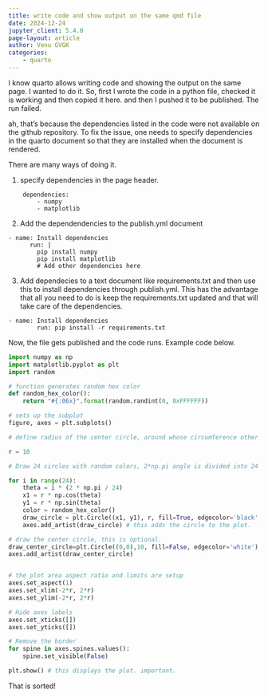 ```yaml
---
title: write code and show output on the same qmd file
date: 2024-12-24
jupyter_client: 5.4.0
page-layout: article
author: Venu GVGK
categories:
    - quarto
---
```

I know quarto allows writing code and showing the output on the same page. I wanted to do it. 
So, first I wrote the code in a python file, checked it is working and then copied it here. and then I pushed it to be published. The run failed. 

ah, that's because the dependencies listed in the code were not available on the github repository. To fix the issue, one needs to specify dependencies in the quarto document so that they are installed when the document is rendered. 

There are many ways of doing it. 

1. specify dependencies in the page header.
```    
    dependencies:
        - numpy
        - matplotlib
```
2. Add the dependendencies to the publish.yml document

```
- name: Install dependencies
      run: |
        pip install numpy
        pip install matplotlib
        # Add other dependencies here
```
3. Add dependecies to a text document like requirements.txt and then use this to install dependencies through publish.yml. This has the advantage that all you need to do is keep the requirements.txt updated and that will take care of the dependencies. 

```
- name: Install dependencies
        run: pip install -r requirements.txt
```
Now, the file gets published and the code runs. Example code below. 

```python
import numpy as np
import matplotlib.pyplot as plt
import random

# function generates random hex color
def random_hex_color():
    return "#{:06x}".format(random.randint(0, 0xFFFFFF))

# sets up the subplot
figure, axes = plt.subplots()

# define radius of the center circle, around whose circumference other circles are drawn

r = 10

# Draw 24 circles with random colors, 2*np.pi angle is divided into 24 parts, each theta. the center of each circle is determined as r*cos theta and r*sin theta. at this center, circle is drawn with r as radius. 

for i in range(24):
    theta = i * (2 * np.pi / 24)
    x1 = r * np.cos(theta)
    y1 = r * np.sin(theta)
    color = random_hex_color()
    draw_circle = plt.Circle((x1, y1), r, fill=True, edgecolor='black',facecolor=color,alpha=0.2)
    axes.add_artist(draw_circle) # this adds the circle to the plot. 

# draw the center circle, this is optional. 
draw_center_circle=plt.Circle((0,0),10, fill=False, edgecolor='white')
axes.add_artist(draw_center_circle)


# the plot area aspect ratio and limits are setup
axes.set_aspect(1)
axes.set_xlim(-2*r, 2*r)
axes.set_ylim(-2*r, 2*r)

# Hide axes labels
axes.set_xticks([])
axes.set_yticks([])

# Remove the border
for spine in axes.spines.values():
    spine.set_visible(False)

plt.show() # this displays the plot. important. 

```

That is sorted! 
